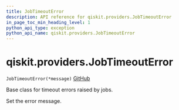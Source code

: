 ```yaml
---
title: JobTimeoutError
description: API reference for qiskit.providers.JobTimeoutError
in_page_toc_min_heading_level: 1
python_api_type: exception
python_api_name: qiskit.providers.JobTimeoutError
---
```


# qiskit.providers.JobTimeoutError

<span id="qiskit.providers.JobTimeoutError" />

`JobTimeoutError(*message)` [GitHub](https://github.com/qiskit/qiskit/tree/stable/0.21/qiskit/providers/exceptions.py "view source code")

Base class for timeout errors raised by jobs.

Set the error message.

